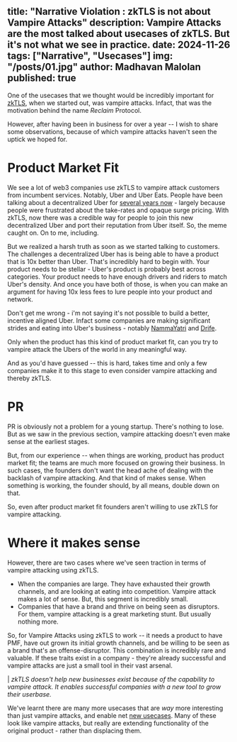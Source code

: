 title: "Narrative Violation :  zkTLS is not about Vampire Attacks"
description: Vampire Attacks are the most talked about usecases of zkTLS. But it's not what we see in practice.
date: 2024-11-26
tags: ["Narrative", "Usecases"]
img: "/posts/01.jpg"
author: Madhavan Malolan
published: true
---

One of the usecases that we thought would be incredibly important for [zkTLS](https://reclaimprotocol.org/blog/posts/zk-in-zktls), when we started out, was vampire attacks. Infact, that was the motivation behind the name _Reclaim_ Protocol.
  
However, after having been in business for over a year -- I wish to share some observations, because of which vampire attacks haven't seen the uptick we hoped for.

# Product Market Fit
We see a lot of web3 companies use zkTLS to vampire attack customers from incumbent services. Notably, Uber and Uber Eats. 
People have been talking about a decentralized Uber for [several years now](https://www.reddit.com/r/ethereum/comments/ao1kgn/why_there_is_no_decentralized_app_that_does_what/?rdt=63017) - largely because people were frustrated about the take-rates and opaque surge pricing. 
With zkTLS, now there was a credible way for people to join this new decentralized Uber and port their reputation from Uber itself.
So, the meme caught on. On to me, including.

But we realized a harsh truth as soon as we started talking to customers. The challenges a decentralized Uber has is being able to have a product that is 10x better than Uber. That's incredibly hard to begin with. Your product needs to be stellar - Uber's product is probably best across categories. Your product needs to have enough drivers and riders to match Uber's density. And once you have both of those, is when you can make an argument for having 10x less fees to lure people into your product and network.

Don't get me wrong - i'm not saying it's not possible to build a better, incentive aligned Uber. Infact some companies are making significant strides and eating into Uber's business - notably [NammaYatri](https://nammayatri.in/) and [Drife](https://www.drife.io/).

Only when the product has this kind of product market fit, can you try to vampire attack the Ubers of the world in any meaningful way.

And as you'd have guessed -- this is hard, takes time and only a few companies make it to this stage to even consider vampire attacking and thereby zkTLS.

# PR
PR is obviously not a problem for a young startup. There's nothing to lose. 
But as we saw in the previous section, vampire attacking doesn't even make sense at the earliest stages.

But, from our experience -- when things are working, product has product market fit; the teams are much more focused on growing their business. In such cases, the founders don't want the head ache of dealing with the backlash of vampire attacking. And that kind of makes sense. When something is working, the founder should, by all means, double down on that.

So, even after product market fit founders aren't willing to use zkTLS for vampire attacking.

# Where it makes sense
However, there are two cases where we've seen traction in terms of vampire attacking using zkTLS.
- When the companies are large. They have exhausted their growth channels, and are looking at eating into competition. Vampire attack makes a lot of sense. But, this segment is incredibly small.
- Companies that have a brand and thrive on being seen as disruptors. For them, vampire attacking is a great marketing stunt. But usually nothing more.

So, for Vampire Attacks using zkTLS to work -- it needs a product to have PMF, have out grown its initial growth channels, and be willing to be seen as a brand that's an offense-disruptor. This combination is incredibly rare and valuable. If these traits exist in a company - they're already successful and vampire attacks are just a small tool in their vast arsenal.

| _zkTLS doesn't help new businesses exist because of the capability to vampire attack. It enables successful companies with a new tool to grow their userbase._

We've learnt there are many more usecases that are _way_ more interesting than just vampire attacks, and enable net [new usecases](https://reclaimprotocol.org/blog/posts/zktls-rfps). Many of these look like vampire attacks, but really are extending functionality of the original product - rather than displacing them.

